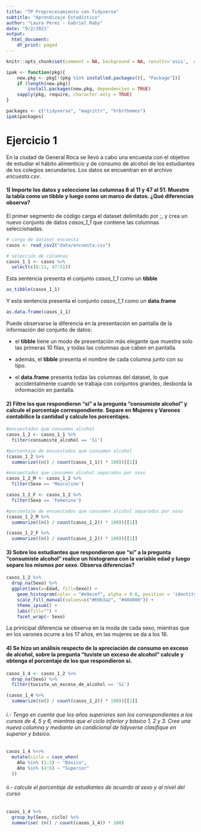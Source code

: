 ```yaml
---
title: "TP Preprocesamiento con Tidyverse"
subtitle: "Aprendizaje Estadístico"
author: "Laura Pérez - Gabriel Raby"
date: "9/2/2021"
output:
  html_document:
    df_print: paged
---
```


```r
knitr::opts_chunk$set(comment = NA, background = NA, results='asis',  warning = FALSE)

ipak <- function(pkg){
    new.pkg <- pkg[!(pkg %in% installed.packages()[, "Package"])]
    if (length(new.pkg)) 
        install.packages(new.pkg, dependencies = TRUE)
    sapply(pkg, require, character.only = TRUE)
}

packages <- c("tidyverse", "magrittr", "hrbrthemes")
ipak(packages)

```

# Ejercicio 1

En la ciudad de General Roca se llevó a cabo una encuesta con el objetivo de estudiar el hábito alimenticio y de consumo de alcohol de los estudiantes de los colegios secundarios. Los datos se encuentran en el archivo *encuesta.csv*.

#### 1) Importe los datos y seleccione las columnas 8 al 11 y 47 al 51. Muestre la tabla como un tibble y luego como un marco de datos. ¿Qué diferencias observa?

El primer segmento de código carga el dataset delimitado por *;*, y crea un nuevo conjunto de datos *casos_1_1* que contiene las columnas seleccionadas.

```r
# carga de dataset encuesta 
casos <- read_csv2("data/encuesta.csv")

# selección de columnas
casos_1_1 <- casos %>%
  select(c(8:11, 47:51))
```

Esta sentencia presenta el conjunto *casos_1_1* como un **tibble**

```r
as_tibble(casos_1_1)
```

Y esta sentencia presenta el conjunto *casos_1_1* como un **data.frame**

```r
as.data.frame(casos_1_1)
```

Puede observarse la diferencia en la presentación en pantalla de la información del conjunto de datos:

* el **tibble** tiene un modo de presentación más elegante que muestra solo las primeras 10 filas, y todas las columnas que caben en pantalla. 

* además, el **tibble** presenta el nombre de cada columna junto con su tipo.

* el **data.frame** presenta todas las columnas del dataset, lo que accidentalmente cuando se trabaja con conjuntos grandes, desborda la información en pantalla.


#### 2) Filtre los que respondieron “si” a la pregunta “consumiste alcohol” y calcule el porcentaje correspondiente. Separe en Mujeres y Varones contabilice la cantidad y calcule los porcentajes.

```r
#encuestados que consumen alcohol
casos_1_2 <- casos_1_1 %>%
  filter(consumiste_alcohol == 'Sí') 

#porcentaje de encuestados que consumen alcohol
(casos_1_2 %>%
  summarize((n() / count(casos_1_1)) * 100))[[1]]

#encuestados que consumen alcohol separados por sexo
casos_1_2_M <- casos_1_2 %>%
  filter(Sexo == 'Masculino') 

casos_1_2_F <- casos_1_2 %>%
  filter(Sexo == 'Femenino') 

#porcentaje de encuestados que consumen alcohol separados por sexo
(casos_1_2_M %>%
  summarize((n() / count(casos_1_2)) * 100))[[1]]

(casos_1_2_F %>%
  summarize((n() / count(casos_1_2)) * 100))[[1]]
```

#### 3) Sobre los estudiantes que respondieron que “si” a la pregunta “consumiste alcohol” realice un histograma con la variable edad y luego separe los mismos por sexo. Observa diferencias?

```r
casos_1_2 %>% 
  drop_na(Sexo) %>%
  ggplot(aes(x=Edad, fill=Sexo)) +
    geom_histogram(color = "#e9ecef", alpha = 0.6, position = 'identity') + 
    scale_fill_manual(values=c("#69b3a2", "#404080")) +
    theme_ipsum() +
    labs(fill="") + 
    facet_wrap(~ Sexo)
```

La prinicipal diferencia se observa en la moda de cada sexo, mientras que en los varones ocurre a los 17 años, en las mujeres se da a los 16.

#### 4) Se hizo un análisis respecto de la apreciación de consumo en exceso de alcohol, sobre la pregunta “tuviste un exceso de alcohol” calcule y obtenga el porcentaje de los que respondieron sí.

```r
casos_1_4 <- casos_1_2 %>%
  drop_na(Sexo) %>%
  filter(tuviste_un_exceso_de_alcohol == 'Sí') 

(casos_1_4 %>%
  summarize((n() / count(casos_1_2)) * 100))[[1]]
```

###### i.- Tenga en cuenta que los años superiores son los correspondientes a los cursos de 4, 5 y 6, mientras que el ciclo inferior y básico 1, 2 y 3. Cree una nueva columna y mediante un condicional de tidyverse clasifique en superior y básico.

```r
casos_1_4 %<>%
  mutate(ciclo = case_when(
    Año %in% (1:3) ~ "Básico",
    Año %in% (4:6) ~ "Superior"
  ))
```

###### ii.- calcule el porcentaje de estudiantes de acuerdo al sexo y al nivel del curso

```r
casos_1_4 %>%
  group_by(Sexo, ciclo) %>%
  summarise( (n() / count(casos_1_4)) * 100)
```
